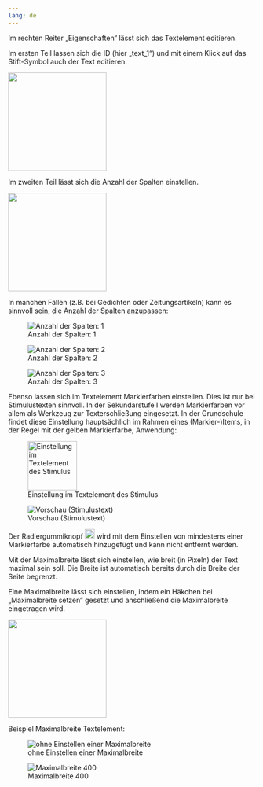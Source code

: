 ```yaml
---
lang: de
---
```


Im rechten Reiter „Eigenschaften“ lässt sich das Textelement editieren. 

Im ersten Teil lassen sich die ID (hier „text_1“) und mit einem Klick auf das Stift-Symbol auch der Text editieren. 

![](Markieren_Editieren_eins.png){width=200}

Im zweiten Teil lässt sich die Anzahl der Spalten einstellen.

![](Markieren_Editieren_zwei.png){width=200}

In manchen Fällen (z.B. bei Gedichten oder Zeitungsartikeln) kann es sinnvoll sein, die Anzahl der Spalten anzupassen: 

::: {layout-ncol=3}

![Anzahl der Spalten: 1](Markieren_Spalten_eins.png)

![Anzahl der Spalten: 2](Markieren_Spalten_zwei.png)

![Anzahl der Spalten: 3](Markieren_Spalten_drei.png)

:::

Ebenso lassen sich im Textelement Markierfarben einstellen. Dies ist nur bei Stimulustexten sinnvoll. In der Sekundarstufe I werden Markierfarben vor allem als Werkzeug zur Texterschließung eingesetzt. In der Grundschule findet diese Einstellung hauptsächlich im Rahmen eines (Markier-)Items, in der Regel mit der gelben Markierfarbe, Anwendung:

::: {layout-ncol=2}

![Einstellung im Textelement des Stimulus](Markieren_erlauben.png){width=100}

![Vorschau (Stimulustext)](Markieren_Vorschau_ST.png)

:::

Der Radiergummiknopf ![](Markieren_Radiergummiknopf.png){width=20} wird mit dem Einstellen von mindestens einer Markierfarbe automatisch hinzugefügt und kann nicht entfernt werden. 

Mit der Maximalbreite lässt sich einstellen, wie breit (in Pixeln) der Text maximal sein soll. Die Breite ist automatisch bereits durch die Breite der Seite begrenzt. 

Eine Maximalbreite lässt sich einstellen, indem ein Häkchen bei „Maximalbreite setzen“ gesetzt und anschließend die Maximalbreite eingetragen wird.

![](Markieren_Maximalbreite.png){width=200}

Beispiel Maximalbreite Textelement:

::: {layout-ncol=2}

![ohne Einstellen einer Maximalbreite](Markieren_Maximalbreite_eins.png)

![Maximalbreite 400](Markieren_Maximalbreite_zwei.png)

:::